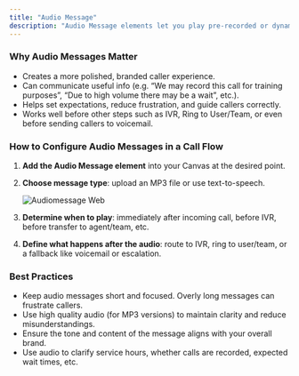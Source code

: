 ```yaml
---
title: "Audio Message"
description: "Audio Message elements let you play pre-recorded or dynamically generated messages (via text-to-speech or uploaded MP3) to the caller at specific points during an incoming call. This could be a greeting, an announcement, or any audio you want to present before further routing or action."
---
```


### **Why Audio Messages Matter**

- Creates a more polished, branded caller experience.
- Can communicate useful info (e.g. “We may record this call for training purposes”, “Due to high volume there may be a wait”, etc.).
- Helps set expectations, reduce frustration, and guide callers correctly.
- Works well before other steps such as IVR, Ring to User/Team, or even before sending callers to voicemail.

### **How to Configure Audio Messages in a Call Flow**

1. **Add the Audio Message element** into your Canvas at the desired point.
2. **Choose message type**: upload an MP3 file or use text-to-speech.

   ![Audiomessage Web](/images/audiomessage.webp)
3. **Determine when to play**: immediately after incoming call, before IVR, before transfer to agent/team, etc.
4. **Define what happens after the audio**: route to IVR, ring to user/team, or a fallback like voicemail or escalation.

### **Best Practices**

- Keep audio messages short and focused. Overly long messages can frustrate callers.
- Use high quality audio (for MP3 versions) to maintain clarity and reduce misunderstandings.
- Ensure the tone and content of the message aligns with your overall brand.
- Use audio to clarify service hours, whether calls are recorded, expected wait times, etc.